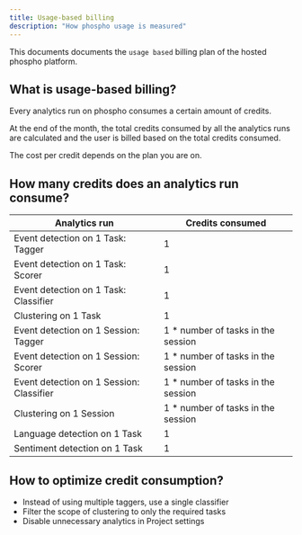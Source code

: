 ```yaml
---
title: Usage-based billing
description: "How phospho usage is measured"
---
```


This documents documents the `usage based` billing plan of the hosted phospho platform.

## What is usage-based billing?

Every analytics run on phospho consumes a certain amount of credits. 

At the end of the month, the total credits consumed by all the analytics runs are calculated and the user is billed based on the total credits consumed.

The cost per credit depends on the plan you are on.

## How many credits does an analytics run consume?

| Analytics run | Credits consumed |
----------------|------------------|
| Event detection on 1 Task: Tagger | 1 |
| Event detection on 1 Task: Scorer | 1 |
| Event detection on 1 Task: Classifier | 1 |
| Clustering on 1 Task | 1 |
| Event detection on 1 Session: Tagger | 1 * number of tasks in the session |
| Event detection on 1 Session: Scorer | 1 * number of tasks in the session |
| Event detection on 1 Session: Classifier | 1 * number of tasks in the session |
| Clustering on 1 Session | 1 * number of tasks in the session |
| Language detection on 1 Task | 1 |
| Sentiment detection on  1 Task | 1 |

## How to optimize credit consumption?

- Instead of using multiple taggers, use a single classifier
- Filter the scope of clustering to only the required tasks
- Disable unnecessary analytics in Project settings

